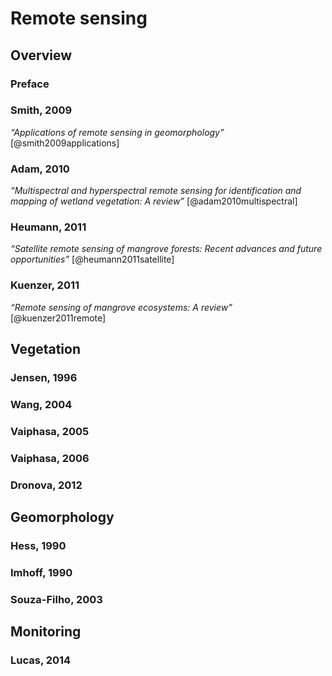 # Remote sensing

## Overview

### Preface

### Smith, 2009

*"Applications of remote sensing in geomorphology"* [@smith2009applications]


### Adam, 2010

*"Multispectral and hyperspectral remote sensing for identification and mapping of wetland vegetation: A review"* [@adam2010multispectral]


### Heumann, 2011

*"Satellite remote sensing of mangrove forests: Recent advances and future opportunities"* [@heumann2011satellite]


### Kuenzer, 2011

*"Remote sensing of mangrove ecosystems: A review"* [@kuenzer2011remote]


## Vegetation

### Jensen, 1996

### Wang, 2004

### Vaiphasa, 2005

### Vaiphasa, 2006

### Dronova, 2012


## Geomorphology {#rs-geomorphology}

### Hess, 1990

### Imhoff, 1990

### Souza-Filho, 2003


## Monitoring

### Lucas, 2014
